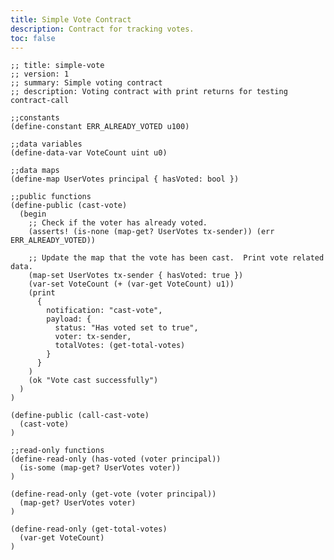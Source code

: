 ```yaml
---
title: Simple Vote Contract
description: Contract for tracking votes.
toc: false
---
```


```clarity
;; title: simple-vote
;; version: 1
;; summary: Simple voting contract
;; description: Voting contract with print returns for testing contract-call

;;constants
(define-constant ERR_ALREADY_VOTED u100)

;;data variables
(define-data-var VoteCount uint u0)

;;data maps
(define-map UserVotes principal { hasVoted: bool })

;;public functions
(define-public (cast-vote)
  (begin
    ;; Check if the voter has already voted.
    (asserts! (is-none (map-get? UserVotes tx-sender)) (err ERR_ALREADY_VOTED))

    ;; Update the map that the vote has been cast.  Print vote related data.
    (map-set UserVotes tx-sender { hasVoted: true })
    (var-set VoteCount (+ (var-get VoteCount) u1))
    (print
      {
        notification: "cast-vote",
        payload: {
          status: "Has voted set to true",
          voter: tx-sender,
          totalVotes: (get-total-votes)
        }
      }
    )
    (ok "Vote cast successfully")
  )
)

(define-public (call-cast-vote)
  (cast-vote)
)

;;read-only functions
(define-read-only (has-voted (voter principal))
  (is-some (map-get? UserVotes voter))
)

(define-read-only (get-vote (voter principal))
  (map-get? UserVotes voter)
)

(define-read-only (get-total-votes)
  (var-get VoteCount)
)
```
